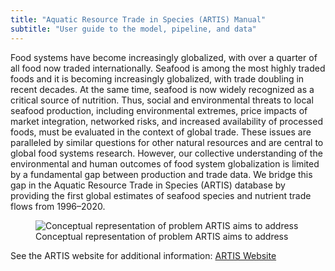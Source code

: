 ```yaml
---
title: "Aquatic Resource Trade in Species (ARTIS) Manual"
subtitle: "User guide to the model, pipeline, and data"
---
```


Food systems have become increasingly globalized, with over a quarter of all food now traded internationally. Seafood is among the most highly traded foods and it is becoming increasingly globalized, with trade doubling in recent decades. At the same time, seafood is now widely recognized as a critical source of nutrition. Thus, social and environmental threats to local seafood production, including environmental extremes, price impacts of market integration, networked risks, and increased availability of processed foods, must be evaluated in the context of global trade. These issues are paralleled by similar questions for other natural resources and are central to global food systems research. However, our collective understanding of the environmental and human outcomes of food system globalization is limited by a fundamental gap between production and trade data. We bridge this gap in the Aquatic Resource Trade in Species (ARTIS) database by providing the first global estimates of seafood species and nutrient trade flows from 1996–2020.

![Conceptual representation of problem ARTIS aims to address](images/artis_fig_V4.png)

::: {.callout-note title="More resources"}
See the ARTIS website for additional information: [ARTIS Website](https://artisdata.weebly.com/)
:::